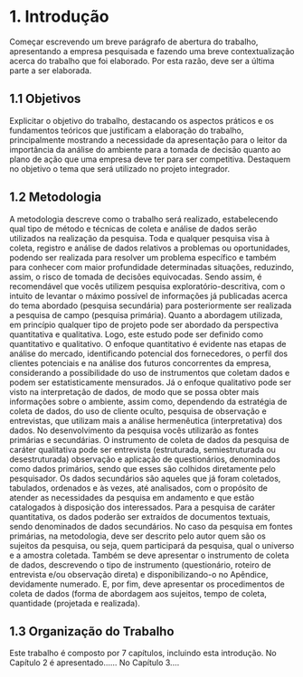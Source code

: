 # 1. Introdução 

Começar escrevendo um breve parágrafo de abertura do trabalho, apresentando a empresa pesquisada e fazendo uma breve contextualização acerca do trabalho que foi elaborado. Por esta razão, deve ser a última parte a ser elaborada.
	 
## 1.1 Objetivos

Explicitar o objetivo do trabalho, destacando os aspectos práticos e os fundamentos teóricos que justificam a elaboração do trabalho, principalmente mostrando a necessidade da apresentação para o leitor da importância da análise do ambiente para a tomada de decisão quanto ao plano de ação que uma empresa deve ter para ser competitiva. Destaquem no objetivo o tema que será utilizado no projeto integrador.  

## 1.2 Metodologia

A metodologia descreve como o trabalho será realizado, estabelecendo qual tipo de método e técnicas de coleta e análise de dados serão utilizados na realização da pesquisa.
Toda e qualquer pesquisa visa à coleta, registro e análise de dados relativos a problemas ou oportunidades, podendo ser realizada para resolver um problema específico e também para conhecer com maior profundidade determinadas situações, reduzindo, assim, o risco de tomada de decisões equivocadas. 
Sendo assim, é recomendável que vocês utilizem pesquisa exploratório-descritiva, com o intuito de levantar o máximo possível de informações já publicadas acerca do tema abordado (pesquisa secundária) para posteriormente ser realizada a pesquisa de campo (pesquisa primária). 
Quanto a abordagem utilizada, em princípio qualquer tipo de projeto pode ser abordado da perspectiva quantitativa e qualitativa. Logo, este estudo pode ser definido como quantitativo e qualitativo.  O enfoque quantitativo é evidente nas etapas de análise do mercado, identificando potencial dos fornecedores, o perfil dos clientes potenciais e na análise dos futuros concorrentes da empresa, considerando a possibilidade do uso de instrumentos que coletam dados e podem ser estatisticamente mensurados.  Já o enfoque qualitativo pode ser visto na interpretação de dados, de modo que se possa obter mais informações sobre o ambiente, assim como, dependendo da estratégia de coleta de dados, do uso de cliente oculto, pesquisa de observação e entrevistas, que utilizam mais a análise hermenêutica (interpretativa) dos dados.
No desenvolvimento da pesquisa vocês utilizarão as fontes primárias e secundárias.  O instrumento de coleta de dados da pesquisa de caráter qualitativa pode ser entrevista (estruturada, semiestruturada ou desestruturada) observação e aplicação de questionários, denominados como dados primários, sendo que esses são colhidos diretamente pelo pesquisador.  Os dados secundários são aqueles que já foram coletados, tabulados, ordenados e às vezes, até analisados, com o propósito de atender as necessidades da pesquisa em andamento e que estão catalogados à disposição dos interessados. Para a pesquisa de caráter quantitativa, os dados poderão ser extraídos de documentos textuais, sendo denominados de dados secundários.
No caso da pesquisa em fontes primárias, na metodologia, deve ser descrito pelo autor quem são os sujeitos da pesquisa, ou seja, quem participará da pesquisa, qual o universo e a amostra coletada. Também se deve apresentar o instrumento de coleta de dados, descrevendo o tipo de instrumento (questionário, roteiro de entrevista e/ou observação direta) e disponibilizando-o no Apêndice, devidamente numerado. E, por fim, deve apresentar os procedimentos de coleta de dados (forma de abordagem aos sujeitos, tempo de coleta, quantidade (projetada e realizada).
	
## 1.3 Organização do Trabalho

Este trabalho é composto por 7 capítulos, incluindo esta introdução. No Capítulo 2 é apresentado...... No Capítulo 3....




















